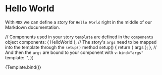 
<Meta title="Example/Hello world mdx" component={HelloWorld} />

# Hello World

With `MDX` we can define a story for `Hello World` right in the middle of our
Markdown documentation.

  // Components used in your story `template` are defined in the `components` object
  components: { HelloWorld },
  // The story's `args` need to be mapped into the template through the `setup()` method
  setup() {
    return { args };
  },
  // And then the `args` are bound to your component with `v-bind="args"`
  template: '<hello-world v-bind="args" />',
})

<Canvas>
  <Story name="Default" args={{
    msg: 'This is an example message from typescript'
  }}>
    {Template.bind()}
  </Story>
</Canvas>

<ArgsTable of={HelloWorld} />